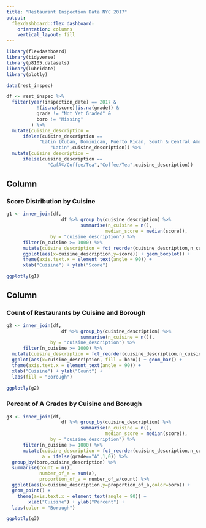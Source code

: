 ```yaml
---
title: "Restaurant Inspection Data NYC 2017"
output: 
  flexdashboard::flex_dashboard:
    orientation: columns
    vertical_layout: fill
---
```


```r
library(flexdashboard)
library(tidyverse)
library(p8105.datasets)
library(lubridate)
library(plotly)

data(rest_inspec)

df <- rest_inspec %>% 
  filter(year(inspection_date) == 2017 &
           !(is.na(score)|is.na(grade)) &
           grade != "Not Yet Graded" &
           boro != "Missing"
         ) %>%
  mutate(cuisine_description = 
      ifelse(cuisine_description ==
            "Latin (Cuban, Dominican, Puerto Rican, South & Central American)",
                "Latin",cuisine_description)) %>%
  mutate(cuisine_description =
      ifelse(cuisine_description ==
               "CafÃ©/Coffee/Tea","Coffee/Tea",cuisine_description))
```

Column {data-width=350}
-----------------------------------------------------------------------

### Score Distribution by Cuisine

```r
g1 <- inner_join(df, 
                    df %>% group_by(cuisine_description) %>%
                           summarise(n_cuisine = n(),
                                    median_score = median(score)), 
                by = "cuisine_description") %>%
      filter(n_cuisine >= 1000) %>%
      mutate(cuisine_description = fct_reorder(cuisine_description,n_cuisine)) %>%
      ggplot(aes(x=cuisine_description,y=score)) + geom_boxplot() +
      theme(axis.text.x = element_text(angle = 90)) +
      xlab("Cuisine") + ylab("Score")

ggplotly(g1)
```

Column {data-width=350}
-----------------------------------------------------------------------

### Count of Restaurants by Cuisine and Borough

```r
g2 <- inner_join(df, 
                    df %>% group_by(cuisine_description) %>%
                           summarise(n_cuisine = n()), 
                by = "cuisine_description") %>%
      filter(n_cuisine >= 1000) %>%
  mutate(cuisine_description = fct_reorder(cuisine_description,n_cuisine)) %>%
  ggplot(aes(x=cuisine_description, fill = boro)) + geom_bar() +
  theme(axis.text.x = element_text(angle = 90)) +
  xlab("Cuisine") + ylab("Count") +
  labs(fill = "Borough")
  
ggplotly(g2)
```

### Percent of A Grades by Cuisine and Borough

```r
g3 <- inner_join(df, 
                    df %>% group_by(cuisine_description) %>%
                           summarise(n_cuisine = n(),
                                    median_score = median(score)), 
                by = "cuisine_description") %>%
      filter(n_cuisine >= 1000) %>%
      mutate(cuisine_description = fct_reorder(cuisine_description,n_cuisine),
             a = ifelse(grade=="A",1,0)) %>%
  group_by(boro,cuisine_description) %>%
  summarise(count = n(),
            number_of_a = sum(a),
            proportion_of_a = number_of_a/count) %>%
  ggplot(aes(x=cuisine_description,y=proportion_of_a,color=boro)) +
  geom_point() +
    theme(axis.text.x = element_text(angle = 90)) +
        xlab("Cuisine") + ylab("Percent") +
  labs(color = "Borough")

ggplotly(g3)
```

